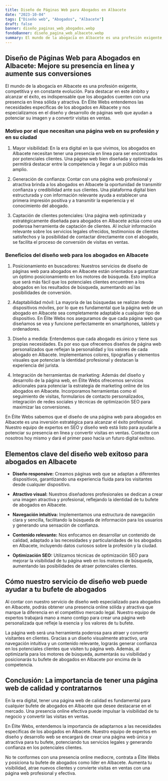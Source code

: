 ```yaml
---
title: Diseño de Páginas Web para Abogados en Albacete
date: "2023-10-04"
tags: ["Diseño web", "Abogados", "Albacete"]
draft: false
banner: diseño_paginas_web_abogados.webp
fondoBanner: diseño_pagina_web_albacete.webp
summary: El mundo de la abogacía en Albacete es una profesión exigente, competitiva y en constante evolución. Para destacar en este ámbito y alcanzar el éxito, es indispensable que los abogados cuenten con una presencia en línea sólida y atractiva. En Élite Webs entendemos las necesidades específicas de los abogados en Albacete y nos especializamos en el diseño y desarrollo de páginas web que ayudan a potenciar su imagen y a convertir visitas en ventas.
---
```



## Diseño de Páginas Web para Abogados en Albacete: Mejore su presencia en línea y aumente sus conversiones

El mundo de la abogacía en Albacete es una profesión exigente, competitiva y en constante evolución. Para destacar en este ámbito y alcanzar el éxito, es indispensable que los abogados cuenten con una presencia en línea sólida y atractiva. En Élite Webs entendemos las necesidades específicas de los abogados en Albacete y nos especializamos en el diseño y desarrollo de páginas web que ayudan a potenciar su imagen y a convertir visitas en ventas.

### Motivo por el que necesitan una página web en su profesión y en su ciudad

1. Mayor visibilidad: En la era digital en la que vivimos, los abogados en Albacete necesitan tener una presencia en línea para ser encontrados por potenciales clientes. Una página web bien diseñada y optimizada les permitirá destacar entre la competencia y llegar a un público más amplio.

2. Generación de confianza: Contar con una página web profesional y atractiva brinda a los abogados en Albacete la oportunidad de transmitir confianza y credibilidad ante sus clientes. Una plataforma digital bien estructurada y con información relevante ayuda a establecer una primera impresión positiva y a transmitir la experiencia y el conocimiento del abogado.

3. Captación de clientes potenciales: Una página web optimizada y estratégicamente diseñada para abogados en Albacete actúa como una poderosa herramienta de captación de clientes. Al incluir información relevante sobre los servicios legales ofrecidos, testimonios de clientes satisfechos y la posibilidad de contactar directamente con el abogado, se facilita el proceso de conversión de visitas en ventas.

### Beneficios del diseño web para los abogados en Albacete

1. Posicionamiento en buscadores: Nuestros servicios de diseño de páginas web para abogados en Albacete están orientados a garantizar un óptimo posicionamiento en los motores de búsqueda. Esto implica que será más fácil que los potenciales clientes encuentren a los abogados en los resultados de búsqueda, aumentando así las posibilidades de conversión.

2. Adaptabilidad móvil: La mayoría de las búsquedas se realizan desde dispositivos móviles, por lo que es fundamental que la página web de un abogado en Albacete sea completamente adaptable a cualquier tipo de dispositivo. En Élite Webs nos aseguramos de que cada página web que diseñamos se vea y funcione perfectamente en smartphones, tablets y ordenadores.

3. Diseño a medida: Entendemos que cada abogado es único y tiene sus propias necesidades. Es por eso que ofrecemos diseños de página web personalizados que reflejan la personalidad y los valores de cada abogado en Albacete. Implementamos colores, tipografías y elementos visuales que potencian la identidad profesional y destacan la experiencia del jurista.

4. Integración de herramientas de marketing: Además del diseño y desarrollo de la página web, en Élite Webs ofrecemos servicios adicionales para potenciar la estrategia de marketing online de los abogados en Albacete. Incorporamos herramientas como el seguimiento de visitas, formularios de contacto personalizados, integración de redes sociales y técnicas de optimización SEO para maximizar las conversiones.

En Élite Webs sabemos que el diseño de una página web para abogados en Albacete es una inversión estratégica para alcanzar el éxito profesional. Nuestro equipo de expertos en SEO y diseño web está listo para ayudarle a potenciar su presencia en línea y convertir visitas en ventas. Contacte con nosotros hoy mismo y dará el primer paso hacia un futuro digital exitoso.

<Cta />

## Elementos clave del diseño web exitoso para abogados en Albacete

- **Diseño responsive:** Creamos páginas web que se adaptan a diferentes dispositivos, garantizando una experiencia fluida para los visitantes desde cualquier dispositivo.

- **Atractivo visual:** Nuestros diseñadores profesionales se dedican a crear una imagen atractiva y profesional, reflejando la identidad de tu bufete de abogados en Albacete.

- **Navegación intuitiva:** Implementamos una estructura de navegación clara y sencilla, facilitando la búsqueda de información para los usuarios y generando una sensación de confianza.

- **Contenido relevante:** Nos enfocamos en desarrollar un contenido de calidad, adaptado a las necesidades y particularidades de los abogados en Albacete, incluyendo datos curiosos sobre la profesión y la ciudad.

- **Optimización SEO:** Utilizamos técnicas de optimización SEO para mejorar la visibilidad de tu página web en los motores de búsqueda, aumentando las posibilidades de atraer potenciales clientes.

## Cómo nuestro servicio de diseño web puede ayudar a tu bufete de abogados

Al contar con nuestro servicio de diseño web especializado para abogados en Albacete, podrás obtener una presencia online sólida y atractiva que marque la diferencia en el competitivo mercado legal. Nuestro equipo de expertos trabajará mano a mano contigo para crear una página web personalizada que refleje la esencia y los valores de tu bufete.

La página web será una herramienta poderosa para atraer y convertir visitantes en clientes. Gracias a un diseño visualmente atractivo, una navegación intuitiva y un contenido relevante, lograrás generar confianza en los potenciales clientes que visiten tu página web. Además, al optimizarla para los motores de búsqueda, aumentarás su visibilidad y posicionarás tu bufete de abogados en Albacete por encima de la competencia.

## Conclusión: La importancia de tener una página web de calidad y contratarnos

En la era digital, tener una página web de calidad es fundamental para cualquier bufete de abogados en Albacete que desee destacarse en el mercado. Una presencia online efectiva puede impulsar la visibilidad de tu negocio y convertir las visitas en ventas.

En Élite Webs, entendemos la importancia de adaptarnos a las necesidades específicas de los abogados en Albacete. Nuestro equipo de expertos en diseño y desarrollo web se encargará de crear una página web única y atractiva para tu bufete, potenciando tus servicios legales y generando confianza en los potenciales clientes.

No te conformes con una presencia online mediocre, contrata a Élite Webs y posiciona tu bufete de abogados como líder en Albacete. Aumenta tu visibilidad, atrae nuevos clientes y convierte visitas en ventas con una página web profesional y efectiva.
